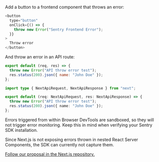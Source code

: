 Add a button to a frontend component that throws an error:

```javascript {filename:pages/index.js}
<button
  type="button"
  onClick={() => {
    throw new Error("Sentry Frontend Error");
  }}
>
  Throw error
</button>
```

And throw an error in an API route:

```javascript {filename:pages/api/error.js}
export default (req, res) => {
  throw new Error("API throw error test");
  res.status(200).json({ name: "John Doe" });
};
```

```typescript {filename:pages/api/error.ts}
import type { NextApiRequest, NextApiResponse } from "next";

export default (req: NextApiRequest, res: NextApiResponse) => {
  throw new Error("API throw error test");
  res.status(200).json({ name: "John Doe" });
};
```

<Note>

Errors triggered from within Browser DevTools are sandboxed, so they will not trigger error monitoring. Keep this in mind when verifying your Sentry SDK installation.

</Note>

<Alert title="Errors in Nested React Server Components" level="warning">

Since Next.js is not exposing errors thrown in nested React Server Components, the SDK can currently not capture them.

[Follow our proposal in the Next.js repository.](https://github.com/vercel/next.js/discussions/67149)

</Alert>

